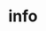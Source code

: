 # info


<ul className="grid grid-cols-1 md:grid-cols-2 lg:grid-cols-3 xl:grid-cols-4 gap-4 -ml-6">

<ReferenceCard
    title="about"
    description="About OpenBB Terminal"
    url="/bot/reference/discord/info/about"
/>
<ReferenceCard
    title="serverid"
    description="Responds with Server ID"
    url="/bot/reference/discord/info/serverid"
/>
<ReferenceCard
    title="stats"
    description="Bot Stats"
    url="/bot/reference/discord/info/stats"
/>
<ReferenceCard
    title="support"
    description="Send support ticket!"
    url="/bot/reference/discord/info/support"
/>
</ul>
